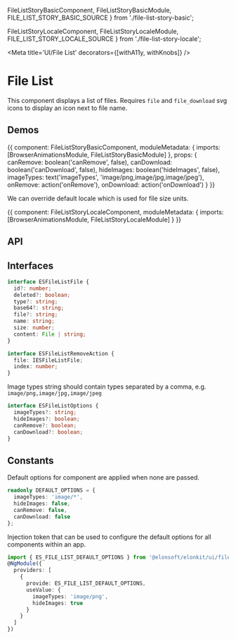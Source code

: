 



  FileListStoryBasicComponent,
  FileListStoryBasicModule,
  FILE_LIST_STORY_BASIC_SOURCE
} from './file-list-story-basic';

  FileListStoryLocaleComponent,
  FileListStoryLocaleModule,
  FILE_LIST_STORY_LOCALE_SOURCE
} from './file-list-story-locale';

<Meta title='UI/File List' decorators={[withA11y, withKnobs]} />

# File List

This component displays a list of files. Requires `file` and `file_download` svg icons to display
an icon next to file name.

## Demos

<Preview source={FILE_LIST_STORY_BASIC_SOURCE}>
  <Story name='Basic' height='270px'>
    {{
      component: FileListStoryBasicComponent,
      moduleMetadata: {
        imports: [BrowserAnimationsModule, FileListStoryBasicModule]
      },
      props: {
        canRemove: boolean('canRemove', false),
        canDownload: boolean('canDownload', false),
        hideImages: boolean('hideImages', false),
        imageTypes: text('imageTypes', 'image/png,image/jpg,image/jpeg'),
        onRemove: action('onRemove'),
        onDownload: action('onDownload')
      }
    }}
  </Story>
</Preview>

We can override default locale which is used for file size units.

<Preview source={FILE_LIST_STORY_LOCALE_SOURCE}>
  <Story name='Locale' height='270px'>
    {{
      component: FileListStoryLocaleComponent,
      moduleMetadata: {
        imports: [BrowserAnimationsModule, FileListStoryLocaleModule]
      }
    }}
  </Story>
</Preview>

## API

<Props of={ESFileListComponent} />

## Interfaces

```ts
interface ESFileListFile {
  id?: number;
  deleted?: boolean;
  type?: string;
  base64?: string;
  file?: string;
  name: string;
  size: number;
  content: File | string;
}
```

```ts
interface ESFileListRemoveAction {
  file: IESFileListFile;
  index: number;
}
```

Image types string should contain types separated by a comma, e.g. `image/png,image/jpg,image/jpeg`

```ts
interface ESFileListOptions {
  imageTypes?: string;
  hideImages?: boolean;
  canRemove?: boolean;
  canDownload?: boolean;
}
```

## Constants

Default options for component are applied when none are passed.

```ts
readonly DEFAULT_OPTIONS = {
  imageTypes: 'image/*',
  hideImages: false,
  canRemove: false,
  canDownload: false
};
```

Injection token that can be used to configure the default options for all components within an app.

```ts
import { ES_FILE_LIST_DEFAULT_OPTIONS } from '@elonsoft/elonkit/ui/file-list';
@NgModule({
  providers: [
    {
      provide: ES_FILE_LIST_DEFAULT_OPTIONS,
      useValue: {
        imageTypes: 'image/png',
        hideImages: true
      }
    }
  ]
})
```
